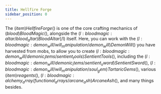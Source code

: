 ```yaml
---
title: Hellfire Forge
sidebar_position: 0
---
```



The $(item)Hellfire Forge$() is one of the core crafting mechanics of $(blood)Blood Magic$(), alongside the $(l:bloodmagic:altar/blood_altar)Blood Altar$(/l) itself. Here, you can work with the $(l:bloodmagic:demon_will/will_manipulation/demon_will)Demon Will$() you have harvested from mobs, to allow you to create $(l:bloodmagic:demon_will/demonic_items/sentient_tools)Sentient Tools$(), including the $(l:bloodmagic:demon_will/demonic_items/sentient_sword)Sentient Sword$(), $(l:bloodmagic:demon_will/will_manipulation/soul_gem)Tartaric Gems$(), various $(item)reagents$(), $(l:bloodmagic:alchemy_array/functional_arrays/arcane_ash)Arcane Ash$(), and many things besides.

